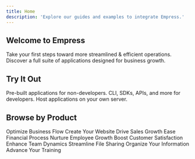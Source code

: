 ```yaml
---
title: Home
description: 'Explore our guides and examples to integrate Empress.'
---
```


## Welcome to Empress

<CardGroup cols={2}>
  <Card
    title="Quickstart"
    icon="pen-to-square"
    href="/quickstart"
  >
    Take your first steps toward more streamlined & efficient operations.
  </Card>
  <Card
    title="Explore Products"
    icon="image"
    href="https://mintlify.com/docs/development"
  >
    Discover a full suite of applications designed for business growth.
  </Card>
  
</CardGroup>

## Try It Out

<CardGroup cols={3}>
  <Card
    title="No Code"
    icon="pen-to-square"
    href="https://mintlify.com/docs/quickstart"
  >
    Pre-built applications for non-developers.
  </Card>
  <Card
    title="Developers Tools"
    icon="image"
    href="https://mintlify.com/docs/development"
  >
    CLI, SDKs, APIs, and more for developers. 
  </Card>
    <Card
    title="Self Hosting"
    icon="image"
    href="https://mintlify.com/docs/development"
  >
    Host applications on your own server.
  </Card>
</CardGroup>

## Browse by Product

<CardGroup cols={2}>
  <Card
    title="Manage"
    icon="code"
    href="https://mintlify.com/docs/api-playground/openapi"
  >
    Optimize Business Flow
  </Card>
  <Card
    title="Build"
    icon="palette"
    href="https://mintlify.com/docs/settings/global"
  >
    Create Your Website
  </Card>
  <Card
    title="Sell"
    icon="screwdriver-wrench"
    href="https://mintlify.com/docs/components/accordion"
  >
    Drive Sales Growth
  </Card>
  <Card
    title="Finance"
    icon="stars"
    href="https://mintlify.com/showcase"
  >
    Ease Financial Process
  </Card>
   <Card
    title="Talent"
    icon="stars"
    href="https://mintlify.com/showcase"
  >
    Nurture Employee Growth
  </Card>
   <Card
    title="Experience"
    icon="stars"
    href="https://mintlify.com/showcase"
  >
    Boost Customer Satisfaction
  </Card>
     <Card
    title="Connect"
    icon="stars"
    href="https://mintlify.com/showcase"
  >
    Enhance Team Dynamics
  </Card>
     <Card
    title="Share"
    icon="stars"
    href="https://mintlify.com/showcase"
  >
    Streamline File Sharing
  </Card>
     <Card
    title="Document"
    icon="stars"
    href="https://mintlify.com/showcase"
  >
    Organize Your Information
  </Card>
     <Card
    title="Learn"
    icon="stars"
    href="https://mintlify.com/showcase"
  >
    Advance Your Training
  </Card>
</CardGroup>
